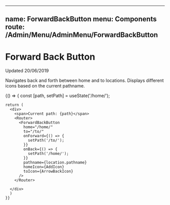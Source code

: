 
---
name: ForwardBackButton
menu: Components
route: /Admin/Menu/AdminMenu/ForwardBackButton
---

# Forward Back Button

Updated 20/06/2019

Navigates back and forth between home and to locations.
Displays different icons based on the current pathname.

<Props of={ForwardBackButton} />

<Playground>
  {() => {
    const [path, setPath] = useState('/home/');
  
    return (
      <div>
        <span>Current path: {path}</span>
        <Router>
          <ForwardBackButton
            home="/home/"
            to="/to/"
            onForward={() => {
              setPath('/to/');
            }}
            onBack={() => {
              setPath('/home/');
            }}
            pathname={location.pathname}
            homeIcon={AddIcon}
            toIcon={ArrowBackIcon}
          />
        </Router>
        
      </div>
      )
    }}
  
   
</Playground>